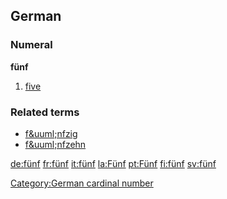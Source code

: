 ==German==
===Numeral===
'''fünf'''
# [[five]]

===Related terms===
*[[f&uuml;nfzig]]
*[[f&uuml;nfzehn]]

[[Category:German cardinal number]]

[[de:fünf]]
[[fr:fünf]]
[[it:fünf]]
[[la:Fünf]]
[[pt:Fünf]]
[[fi:fünf]]
[[sv:fünf]]